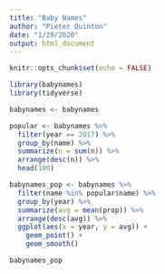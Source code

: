 ```yaml
---
title: "Baby Names"
author: "Pieter Quinton"
date: "1/29/2020"
output: html_document
---
```


```r
knitr::opts_chunk$set(echo = FALSE)
```

```r
library(babynames)
library(tidyverse)
```

```r

babynames <- babynames

popular <- babynames %>%
  filter(year == 2017) %>%
  group_by(name) %>%
  summarize(n = sum(n)) %>%
  arrange(desc(n)) %>%
  head(100)

babynames_pop <- babynames %>%
  filter(name %in% popular$name) %>%
  group_by(year) %>%
  summarize(avg = mean(prop)) %>%
  arrange(desc(avg)) %>%
  ggplot(aes(x = year, y = avg)) +
    geom_point() + 
    geom_smooth()

babynames_pop
```

